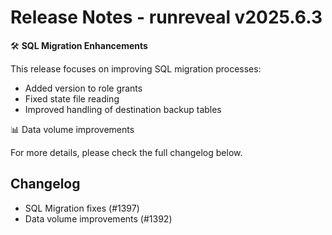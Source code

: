 # Release Notes - runreveal v2025.6.3

🛠️ **SQL Migration Enhancements**

This release focuses on improving SQL migration processes:

- Added version to role grants
- Fixed state file reading
- Improved handling of destination backup tables

📊 Data volume improvements

For more details, please check the full changelog below.

## Changelog
* SQL Migration fixes (#1397)
* Data volume improvements (#1392)
